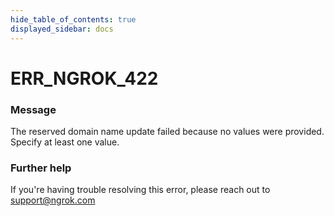 ```yaml
---
hide_table_of_contents: true
displayed_sidebar: docs
---
```



# ERR_NGROK_422

### Message

The reserved domain name update failed because no values were provided. Specify at least one value.

<ErrorDetails error="err_ngrok_422" />

### Further help

If you're having trouble resolving this error, please reach out to [support@ngrok.com](mailto:support@ngrok.com?subject=Help%20with%20ERR_NGROK_422)


